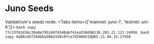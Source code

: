 
# Juno Seeds

Validatrium's seeds node: 
<Tabs items={['mainnet: juno-1', 'testnet: uni-6']}>
    <Tab>
        ```bash copy
        77c33f62d34c20a0e795240f4548ab741ea558d9@138.201.21.121:24956
        ```
    </Tab>
    <Tab>
        ```bash copy
        da88cd5f344bba506d330c0fce7d2066519@65.21.94.31:27956
        ```
    </Tab>
</Tabs>